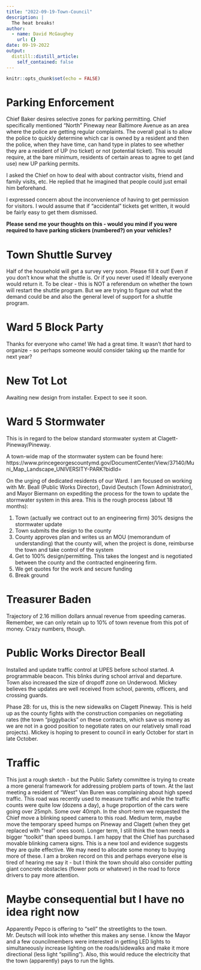 ```yaml
---
title: "2022-09-19-Town-Council"
description: |
  The heat breaks!
author:
  - name: David McGaughey
    url: {}
date: 09-19-2022
output:
  distill::distill_article:
    self_contained: false
---
```


```r
knitr::opts_chunk$set(echo = FALSE)
```

# Parking Enforcement

Chief Baker desires selective zones for parking permitting. Chief specifically mentioned "North" Pineway near Baltimore Avenue as an area where the police are getting regular complaints. The overall goal is to allow the police to quickly determine which car is owned by a resident and then the police, when they have time, can hand type in plates to see whether they are a resident of UP (no ticket) or not (potential ticket). This would require, at the bare minimum, residents of certain areas to agree to get (and use) new UP parking permits. 

I asked the Chief on how to deal with about contractor visits, friend and family visits, etc. He replied that he imagined that people could just email him beforehand. 

I expressed concern about the inconvenience of having to get permission for visitors. I would assume that if "accidental" tickets get written, it would be fairly easy to get them dismissed. 

**Please send me your thoughts on this - would you mind if you were required to have parking stickers (numbered?) on your vehicles?**

# Town Shuttle Survey

Half of the household will get a survey very soon. Please fill it out! Even if you don't know what the shuttle is. Or if you never used it! Ideally everyone would return it. To be clear - this is NOT a referendum on whether the town will restart the shuttle program. But we are trying to figure out what the demand could be and also the general level of support for a shuttle program.

# Ward 5 Block Party

Thanks for everyone who came! We had a great time. It wasn't *that* hard to organize - so perhaps someone would consider taking up the mantle for next year?

# New Tot Lot

Awaiting new design from installer. Expect to see it soon. 

# Ward 5 Stormwater

This is in regard to the below standard stormwater system at Clagett-Pineway/Pineway. 

A town-wide map of the stormwater system can be found here:
https://www.princegeorgescountymd.gov/DocumentCenter/View/37140/Muni_Map_Landscape_UNIVERSITY-PARK?bidId=

On the urging of dedicated residents of our Ward. I am focused on working with Mr. Beall (Public Works Director), David Deutsch (Town Administrator), and Mayor Biermann on expediting the process for the town to update the stormwater system in this area. This is the rough process (about 18 months):

  1. Town (actually we contract out to an engineering firm) 30% designs the stormwater update
  2. Town submits the design to the county
  3. County approves plan and writes us an MOU (memorandum of understanding) that the county will, when the project is done, reimburse the town and take control of the system
  4. Get to 100% design/permitting. This takes the longest and is negotiated between the county and the contracted engineering firm.
  4. We get quotes for the work and secure funding
  5. Break ground

# Treasurer Baden

Trajectory of 2.16 million dollars annual revenue from speeding cameras. Remember, we can only retain up to 10% of town revenue from this pot of money. Crazy numbers, though.

# Public Works Director Beall

Installed and update traffic control at UPES before school started. A programmable beacon. This blinks during school arrival and departure. Town also increased the size of dropoff zone on Underwood. Mickey believes the updates are well received from school, parents, officers, and crossing guards. 

Phase 2B: for us, this is the new sidewalks on Clagett Pineway. This is held up as the county fights with the construction companies on negotiating rates (the town "piggybacks" on these contracts, which save us money as we are not in a good position to negotiate rates on our relatively small road projects). Mickey is hoping to present to council in early October for start in late October. 

# Traffic

This just a rough sketch - but the Public Safety committee is trying to create a more general framework for addressing problem parts of town. At the last meeting a resident of "West" Van Buren was complaining about high speed traffic. This road was recently used to measure traffic and while the traffic counts were quite low (dozens a day), a huge proportion of the cars were going over 25mph. Some over 40mph. In the short-term we requested the Chief move a blinking speed camera to this road. Medium term, maybe move the temporary speed humps on Pineway and Clagett (when they get replaced with "real" ones soon). Longer term, I still think the town needs a bigger "toolkit" than speed bumps. I am happy that the Chief has purchased movable blinking camera signs. This is a new tool and evidence suggests they are quite effective. We may need to allocate some money to buying more of these. I am a broken record on this and perhaps everyone else is tired of hearing me say it - but I think the town should also consider putting giant concrete obstacles (flower pots or whatever) in the road to force drivers to pay more attention.

# Maybe consequential but I have no idea right now

Apparently Pepco is offering to "sell" the streetlights to the town. Mr. Deutsch will look into whether this makes any sense. I know the Mayor and a few councilmembers were interested in getting LED lights to simultaneously increase lighting on the roads/sidewalks and make it more directional (less light "spilling"). Also, this would reduce the electricity that the town (apparently) pays to run the lights. 
